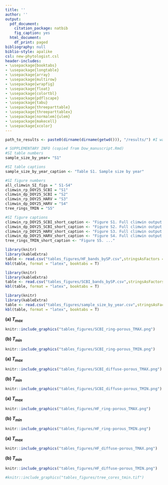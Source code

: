 ```yaml
---
title: ''
author: ''
output:
  pdf_document:
    citation_package: natbib
    fig_caption: yes
  html_document:
    df_print: paged
bibliography: null
biblio-style: apalike
csl: new-phytologist.csl
header-includes:
- \usepackage{booktabs}
- \usepackage{longtable}
- \usepackage{array}
- \usepackage{multirow}
- \usepackage{wrapfig}
- \usepackage{float}
- \usepackage{colortbl}
- \usepackage{pdflscape}
- \usepackage{tabu}
- \usepackage{threeparttable}
- \usepackage{threeparttablex}
- \usepackage[normalem]{ulem}
- \usepackage{makecell}
- \usepackage{xcolor}
---
```

```r
path_to_results <- paste0(dirname(dirname(getwd())), "/results/") #I was trying to read directly from results folder, but couldn't get it working.

# SUPPLEMENTARY INFO (copied from Dow_manuscript.Rmd)
#SI table numbers
sample_size_by_year= "S1"

#SI table captions
sample_size_by_year_caption <- "Table S1. Sample size by year"

#SI figure numbers
all_climwin_SI_figs = " S1-S4"
climwin_rp_DOY25_SCBI = "S1"
climwin_dp_DOY25_SCBI = "S2"
climwin_rp_DOY25_HARV = "S3"
climwin_dp_DOY25_HARV = "S4"
tree_rings_TMIN = "S5"

#SI figure captions
climwin_rp_DOY25_SCBI_short_caption <- "Figure S1. Full climwin output for DOY 25 for ring porous species at SCBI."
climwin_dp_DOY25_SCBI_short_caption <- "Figure S2. Full climwin output for DOY 25 for diffuse porous species at SCBI."
climwin_rp_DOY25_HARV_short_caption <- "Figure S3. Full climwin output for DOY 25 for ring porous species at Harvard Forest."
climwin_dp_DOY25_HARV_short_caption <- "Figure S4. Full climwin output for DOY 25 for diffuse porous species at Harvard Forest."
tree_rings_TMIN_short_caption <- "Figure S5. ..."
```

```r
library(knitr)
library(kableExtra)
table <- read.csv("tables_figures/HF_bands_bySP.csv",stringsAsFactors = FALSE, check.names = FALSE)
kbl(table, format = "latex", booktabs = T)
```

\newpage
```r
library(knitr)
library(kableExtra)
table <- read.csv("tables_figures/SCBI_bands_bySP.csv",stringsAsFactors = FALSE, check.names = FALSE)
kbl(table, format = "latex", booktabs = T)
```

\newpage
```r
library(knitr)
library(kableExtra)
table <- read.csv("tables_figures/sample_size_by_year.csv",stringsAsFactors = FALSE, check.names = FALSE)
kbl(table, format = "latex", booktabs = T)
```

\newpage

**(a) $T_{max}$**
```r
knitr::include_graphics("tables_figures/SCBI_ring-porous_TMAX.png")
```

**(b) $T_{min}$**
```r
knitr::include_graphics("tables_figures/SCBI_ring-porous_TMIN.png")
```

\newpage

**(a) $T_{max}$**
```r
knitr::include_graphics("tables_figures/SCBI_diffuse-porous_TMAX.png")
```

**(b) $T_{min}$**
```r
knitr::include_graphics("tables_figures/SCBI_diffuse-porous_TMIN.png")
```

\newpage

**(a) $T_{max}$**
```r
knitr::include_graphics("tables_figures/HF_ring-porous_TMAX.png")
```

**(b) $T_{min}$**
```r
knitr::include_graphics("tables_figures/HF_ring-porous_TMIN.png")
```


\newpage

**(a) $T_{max}$**
```r
knitr::include_graphics("tables_figures/HF_diffuse-porous_TMAX.png")
```

**(b) $T_{min}$**
```r
knitr::include_graphics("tables_figures/HF_diffuse-porous_TMIN.png")
```


\newpage
```r
#knitr::include_graphics("tables_figures/tree_cores_tmin.tif")
```

